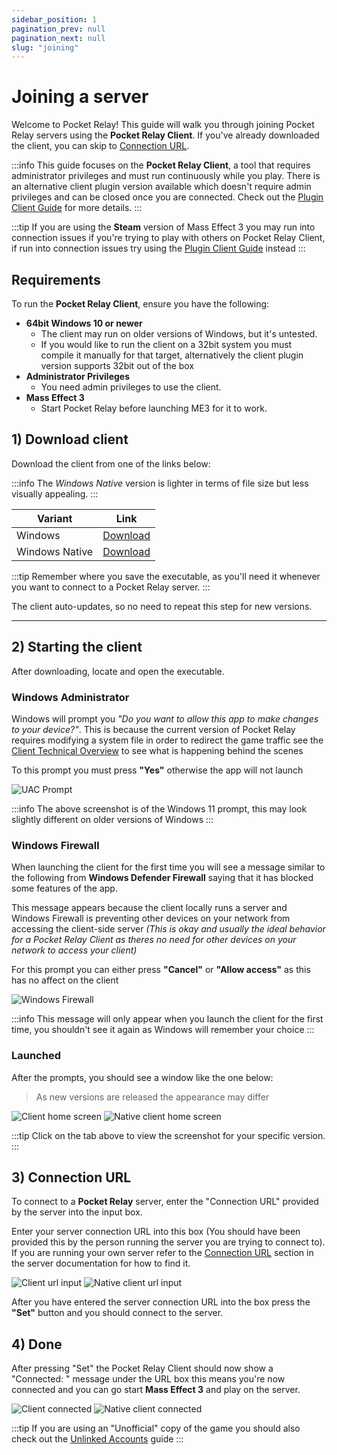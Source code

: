 ```yaml
---
sidebar_position: 1
pagination_prev: null
pagination_next: null
slug: "joining"
---
```



# Joining a server

Welcome to Pocket Relay! This guide will walk you through joining Pocket Relay servers using the **Pocket Relay Client**. If you've already downloaded the client, you can skip to [Connection URL](#3-connection-url).

:::info
This guide focuses on the **Pocket Relay Client**, a tool that requires administrator privileges and must run continuously while you play. There is an alternative client plugin version available which doesn't require admin privileges and can be closed once you are 
connected. Check out the [Plugin Client Guide](./5-plugin-client.mdx) for more details.
:::

:::tip
If you are using the **Steam** version of Mass Effect 3 you may run into connection issues if you're trying 
to play with others on Pocket Relay Client, if run into connection issues try using the [Plugin Client Guide](./5-plugin-client.mdx) instead
:::


## Requirements

To run the **Pocket Relay Client**, ensure you have the following:

- **64bit Windows 10 or newer**
  - The client may run on older versions of Windows, but it's untested.
  - If you would like to run the client on a 32bit system you must compile it manually for that target, alternatively the client plugin version supports 32bit out of the box
- **Administrator Privileges**
  - You need admin privileges to use the client.
- **Mass Effect 3**
  - Start Pocket Relay before launching ME3 for it to work.


## 1) Download client

Download the client from one of the links below:

:::info
The _Windows Native_ version is lighter in terms of file size but less visually appealing. 
:::

| Variant                       | Link                                                                                                      |
| ----------------------------- | --------------------------------------------------------------------------------------------------------- |
| <WindowsIcon /> Windows        | [Download](https://github.com/PocketRelay/Client/releases/latest/download/pocket-relay-client.exe)        |
| <WindowsIcon /> Windows Native | [Download](https://github.com/PocketRelay/Client/releases/latest/download/pocket-relay-client-native.exe) |

:::tip
Remember where you save the executable, as you'll need it whenever you want to connect to a Pocket Relay server.
:::

The client auto-updates, so no need to repeat this step for new versions.

---

## 2) Starting the client

After downloading, locate and open the executable.

### Windows Administrator

Windows will prompt you _"Do you want to allow this app to make changes to your device?"_. This is because the current version of Pocket Relay requires modifying a system
file in order to redirect the game traffic see the [Client Technical Overview](../technical/client.md#hosts-file) to
see what is happening behind the scenes

To this prompt you must press **"Yes"** otherwise the app will not launch

![UAC Prompt](./img/uac-prompt.png)

:::info
The above screenshot is of the Windows 11 prompt, this may look slightly different on older versions of Windows
:::

### Windows Firewall

When launching the client for the first time you will see a message similar to the following from **Windows Defender Firewall** saying that it has blocked some features of the app.

This message appears because the client locally runs a server and Windows Firewall is preventing other devices on your network from accessing the client-side server _(This is okay and usually the ideal behavior for a Pocket Relay Client as theres no need for other devices on your network to access your client)_

For this prompt you can either press **"Cancel"** or **"Allow access"** as this has no affect on the client

![Windows Firewall](./img/windows-firewall.png)

:::info
This message will only appear when you launch the client for the first time, you shouldn't see it again
as Windows will remember your choice
:::

### Launched

After the prompts, you should see a window like the one below:


> As new versions are released the appearance may differ

<Tabs groupId="client-variant">
  <TabItem value="client" label="Client" default>
    <img src={clientBaseImage} alt="Client home screen"></img>
  </TabItem>
  <TabItem value="client-native" label="Native Client">
    <img src={clientBaseNativeImage} alt="Native client home screen"></img>
  </TabItem>
</Tabs>

:::tip
Click on the tab above to view the screenshot for your specific version.
:::

## 3) Connection URL

To connect to a **Pocket Relay** server, enter the "Connection URL" provided by the server into the input box.

Enter your server connection URL into this box (You should have been provided this by the person running the server you are trying to connect to). If you
are running your own server refer to the [Connection URL](../server/2-executable.mdx#4-connection-url) section in the server documentation for how to find it.


<Tabs groupId="client-variant">
  <TabItem value="client" label="Client" default>
    <img src={clientUrlImage} alt="Client url input"></img>
  </TabItem>
  <TabItem value="client-native" label="Native Client">
    <img src={clientUrlNativeImage} alt="Native client url input"></img>
  </TabItem>
</Tabs>

After you have entered the server connection URL into the box press the **"Set"** button and you should connect to the server.

## 4) Done

After pressing "Set" the Pocket Relay Client should now show a "Connected: " message under the URL box this means you're now
connected and you can go start **Mass Effect 3** and play on the server.


<Tabs groupId="client-variant">
  <TabItem value="client" label="Client" default>
    <img src={clientConnectedImage} alt="Client connected"></img>
  </TabItem>
  <TabItem value="client-native" label="Native Client">
    <img src={clientConnectedNativeImage} alt="Native client connected"></img>
  </TabItem>
</Tabs>

:::tip
If you are using an "Unofficial" copy of the game you should also check out the [Unlinked Accounts](./9-unlinked-accounts.md) guide
:::

